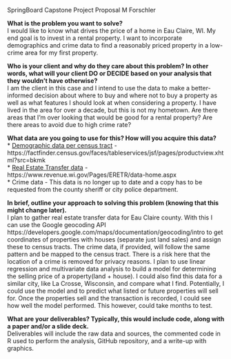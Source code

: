 SpringBoard Capstone Project Proposal
M Forschler

**What is the problem you want to solve?**  
I would like to know what drives the price of a home in Eau Claire, WI. My end goal is to invest in a rental property. I want to incorporate demographics and crime data to find a reasonably priced property in a low-crime area for my first property.  
 
**Who is your client and why do they care about this problem? In other words, what will your client DO or DECIDE based on your analysis that they wouldn’t have otherwise?**  
I am the client in this case and I intend to use the data to make a better-informed decision about where to buy and where not to buy a property as well as what features I should look at when considering a property. I have lived in the area for over a decade, but this is not my hometown. Are there areas that I’m over looking that would be good for a rental property? Are there areas to avoid due to high crime rate?  

**What data are you going to use for this? How will you acquire this data?**  
* [Demographic data per census tract](https://factfinder.census.gov/faces/tableservices/jsf/pages/productview.xhtml?src=bkmk) - https://factfinder.census.gov/faces/tableservices/jsf/pages/productview.xhtml?src=bkmk  
* [Real Estate Transfer data](https://www.revenue.wi.gov/Pages/ERETR/data-home.aspx) - https://www.revenue.wi.gov/Pages/ERETR/data-home.aspx  
* Crime data - This data is no longer up to date and a copy has to be requested from the county sheriff or city police department.  

**In brief, outline your approach to solving this problem (knowing that this might change later).**  
I plan to gather real estate transfer data for Eau Claire county. With this I can use the Google geocoding API https://developers.google.com/maps/documentation/geocoding/intro to get coordinates of properties with houses (separate just land sales) and assign these to census tracts. The crime data, if provided, will follow the same pattern and be mapped to the census tract. There is a risk here that the location of a crime is removed for privacy reasons. I plan to use linear regression and multivariate data analysis to build a model for determining the selling price of a property(land + house). I could also find this data for a similar city, like La Crosse, Wisconsin, and compare what I find. Potentially, I could use the model and to predict what listed or future properties will sell for. Once the properties sell and the transaction is recorded, I could see how well the model performed. This however, could take months to test.  

**What are your deliverables? Typically, this would include code, along with a paper and/or a slide deck.**  
Deliverables will include the raw data and sources, the commented code in R used to perform the analysis, GitHub repository, and a write-up with graphics.  